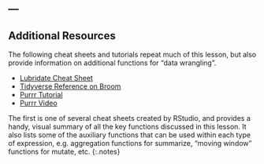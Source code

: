 ---
---

## Additional Resources

The following cheat sheets and tutorials repeat much of this lesson, but also
provide information on additional functions for "data wrangling".

- [Lubridate Cheat Sheet]
- [Tidyverse Reference on Broom]
- [Purrr Tutorial]
- [Purrr Video]

The first is one of several cheat sheets created by RStudio, and
provides a handy, visual summary of all the key functions discussed in this
lesson. It also lists some of the auxiliary functions that can be used within
each type of expression, e.g. aggregation functions for summarize, "moving
window" functions for mutate, etc.
{:.notes}

[Lubridate Cheat Sheet]: https://cran.r-project.org/web/packages/lubridate/vignettes/lubridate.html
[Tidyverse Reference on Broom]: https://broom.tidyverse.org/articles/broom.html
[Purrr Tutorial]: https://jennybc.github.io/purrr-tutorial/
[Purrr Video]: https://www.youtube.com/watch?v=7UlWJWfZO9M